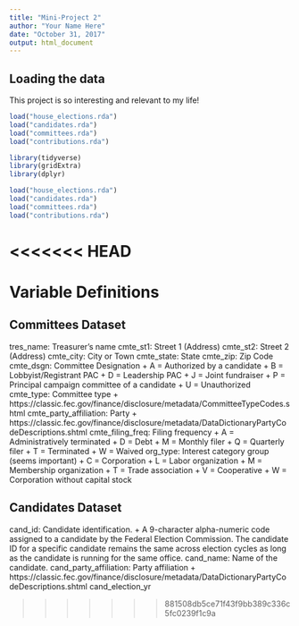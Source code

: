 ```yaml
---
title: "Mini-Project 2"
author: "Your Name Here"
date: "October 31, 2017"
output: html_document
---
```



## Loading the data

This project is so interesting and relevant to my life!

```r
load("house_elections.rda")
load("candidates.rda")
load("committees.rda")
load("contributions.rda")
```

```r
library(tidyverse)
library(gridExtra)
library(dplyr)
```

```r
load("house_elections.rda")
load("candidates.rda")
load("committees.rda")
load("contributions.rda")
```

<<<<<<< HEAD
=======


# **Variable Definitions**

## Committees Dataset
tres_name: Treasurer's name
cmte_st1: Street 1 (Address)
cmte_st2: Street 2 (Address)
cmte_city: City or Town
cmte_state: State
cmte_zip: Zip Code
cmte_dsgn: Committee Designation
  + A = Authorized by a candidate
  + B = Lobbyist/Registrant PAC
  + D = Leadership PAC
  + J = Joint fundraiser
  + P = Principal campaign committee of a candidate
  + U = Unauthorized
cmte_type: Committee type
  + https://classic.fec.gov/finance/disclosure/metadata/CommitteeTypeCodes.shtml
cmte_party_affiliation: Party
  + https://classic.fec.gov/finance/disclosure/metadata/DataDictionaryPartyCodeDescriptions.shtml
cmte_filing_freq: Filing frequency
  + A = Administratively terminated
  + D = Debt
  + M = Monthly filer
  + Q = Quarterly filer
  + T = Terminated
  + W = Waived
org_type: Interest category group (seems important)
  + C = Corporation
  + L = Labor organization
  + M = Membership organization
  + T = Trade association
  + V = Cooperative
  + W = Corporation without capital stock
  
## Candidates Dataset
cand_id: Candidate identification.
  + A 9-character alpha-numeric code assigned to a candidate by the Federal Election Commission. The candidate ID for a specific candidate remains the same across election cycles as long as the candidate is running for the same office.
cand_name: Name of the candidate.
cand_party_affiliation: Party affiliation
  + https://classic.fec.gov/finance/disclosure/metadata/DataDictionaryPartyCodeDescriptions.shtml
cand_election_yr

  

  
>>>>>>> 881508db5ce71f43f9bb389c336c5fc0239f1c9a
